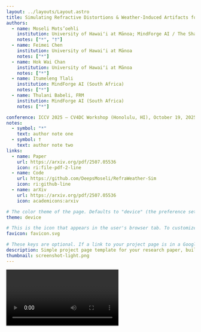 ```yaml
---
layout: ../layouts/Layout.astro
title: Simulating Refractive Distortions & Weather-Induced Artifacts for Resource-Constrained Autonomous Perception
authors:
  - name: Moseli Mots’oehli
    institution: University of Hawaiʻi at Mānoa; MindForge AI / The Shard (South Africa)
    notes: ["*", "†"]
  - name: Feimei Chen
    institution: University of Hawaiʻi at Mānoa
    notes: ["*"]
  - name: Hok Wai Chan
    institution: University of Hawaiʻi at Mānoa
    notes: ["*"]
  - name: Itumeleng Tlali
    institution: MindForge AI (South Africa)
    notes: ["*"]
  - name: Thulani Babeli, FRM
    institution: MindForge AI (South Africa)
    notes: ["*"]

conference: ICCV 2025 — CV4DC Workshop (Honolulu, HI), October 19, 2025
notes:
  - symbol: "*"
    text: author note one
  - symbol: †
    text: author note two
links:
  - name: Paper
    url: https://arxiv.org/pdf/2507.05536
    icon: ri:file-pdf-2-line
  - name: Code
    url: https://github.com/DeepsMoseli/RefraWeather-Sim
    icon: ri:github-line
  - name: arXiv
    url: https://arxiv.org/pdf/2507.05536
    icon: academicons:arxiv

# The color theme of the page. Defaults to "device" (the preference set in the user's brower or operating system). Setting this to "light" or "dark" will override the user's preference. This is useful if your figures only look good in one theme.
theme: device

# This is the icon that appears in the user's browser tab. To customize, change the favicon.svg file in /public/, or add your own file to /public/ and change the filename here.
favicon: favicon.svg

# These keys are optional. If a link to your project page is in a Google search result, text message, or social media post, it will often appear as a "link preview card" based on its title, description, favicon, and thumbnail. After you publish your page, you can double check that these previews look right using [this tool](https://linkpreview.xyz/)
description: Simple project page template for your research paper, built with Astro and Tailwind CSS
thumbnail: screenshot-light.png
---
```






<Video source={outside} />

<HighlightedSection>

## Abstract

The scarcity of autonomous vehicle datasets from developing regions, particularly across Africa’s diverse urban, rural, and unpaved roads, remains a key obstacle to robust
perception in low-resource settings. We present a procedural augmentation pipeline that enhances low-cost monocular dashcam footage with realistic refractive distortions and
weather-induced artifacts tailored to challenging African driving scenarios. Our refractive module simulates optical
effects from low-quality lenses and air turbulence, including lens distortion, Perlin noise, Thin-Plate Spline (TPS),and divergence-free (incompressible) warps. 
The weather module adds homogeneous fog, heterogeneous fog, and lens flare. To establish a benchmark, we provide baseline performance using three image restoration models. To support perception research in underrepresented African contexts,
without costly data collection, labeling, or simulation, we release our distortion toolkit, augmented dataset splits, and
benchmark results.

</HighlightedSection>

## Pipeline

<Figure>
  <Picture slot="figure" src={framework} alt="Diagram of the transformer deep learning architecture." invertInDarkMode />
  <Fragment slot="caption">Overview of our two-stage restoration pipeline: a Synthetic Distortion Module applies random refractive distortions and weather artifacts; a Refractive U-Net predicts a dense UV displacement field to correct warps; and a Deweathering U-Net removes weather artifacts. The two models are trained separately.</Fragment>
</Figure>


## Weather Artifacts

<TwoColumns>
<Figure>
  <Comparison slot="figure" client:idle>
    <Picture slot="itemOne" src={uniform_fog_orig} alt="Original driving scene without fog effects" />
    <Picture slot="itemTwo" src={uniform_fog_sim} alt="Simulated driving scene with uniform fog applied" />
  </Comparison>
  <Fragment slot="caption">
    Comparison of a clear driving scene and its fog-augmented version generated using our uniform fog simulation. The method reduces visibility uniformly across depth.
  </Fragment>
</Figure>
<Figure>
  <Comparison slot="figure" client:idle>
    <Picture slot="itemOne" src={flare_orig} alt="Original driving scene without lens flare" />
    <Picture slot="itemTwo" src={flare_sim} alt="Simulated driving scene with lens flare artifacts" />
  </Comparison>
  <Fragment slot="caption">
    Comparison between a clear driving scene and its lens flare simulation. The flare overlay introduces realistic streaks and glare patterns to mimic sunlight reflections on the camera lens.
  </Fragment>
</Figure>
</TwoColumns>



## Refractive Distortions

Our geometric distortion module simulates four physically inspired refractive effects commonly observed in real-world camera optics:

- **Radial distortion**: Introduces barrel- or pincushion-like bending caused by imperfect lens curvature.  
- **Perlin distortion**: Applies spatially varying local warps using Perlin noise to mimic glass irregularities or vibration-induced refractions.  
- **Thin-Plate Spline (TPS) distortion**: Produces smooth, non-linear deformations driven by sparse control points, resembling subtle structural warping.  
- **Divergence-Free distortion**: Generates fluid-like displacement fields constrained to preserve local area, creating realistic turbulence and heat-haze effects.

<Figure>
  <Picture slot="figure" src={all_geometric} alt="Examples of simulated refractive distortions including radial, Perlin, TPS, and divergence-free warps, with corresponding checkerboard and UV maps." />
  <Fragment slot="caption">
    Examples of simulated refractive distortions. Each row shows the undistorted input, the distorted output, a checkerboard visualization of geometric warping, and the corresponding UV map (R=U, G=V). Our framework models four refractive effects—radial, Perlin, TPS, and divergence-free—to produce diverse, physics-inspired geometric perturbations.
  </Fragment>
</Figure>


## Restoration Models & Evaluation

We fine-tune three pre-trained architectures for image restoration: **ResUNet** (ImageNet weights), **SegFormer-B1** (ImageNet weights), and a **Conditional DDPM diffusion model** (`ddpm-cat-256` weights).  
For **ResUNet** and **SegFormer-B1**, encoder weights are frozen and only decoder parameters are updated. The diffusion U-Net is fine-tuned end-to-end. Each model is trained independently for two tasks:  
- **Refractive undistortion** (correcting geometric warps)  
- **Deweathering** (removing uniform fog, heterogeneous fog, and lens flare)

### Training Setup
- **Data split:** 80/20 random split for training and validation  
- **Epochs:** 35 for refractive undistortion; 15 for deweathering  
- **Batch sizes:** 16 (ResUNet, SegFormer-B1); 8 (DDPM)  
- **Optimizer:** AdamW  
- **Learning rates:** 5×10⁻⁵ (ResUNet, SegFormer-B1); 1×10⁻⁵ (DDPM)  
- **Schedulers:** ReduceLROnPlateau (factor 0.5, patience 5); cosine warm-up (500 steps) for DDPM  
- **Precision:** Mixed-precision AMP  
- **Image resolution:** 256 × 256 crops for DDPM

### Objective Functions

**Refractive undistortion**  
Supervised with ground-truth UV maps and clean RGB targets:
\[
\mathcal{L} = \| \hat{I} - I_{\mathrm{GT}} \|_1 + \| \hat{y}_{uv} - y^{uv}_{\mathrm{GT}} \|_1,
\qquad
\hat{I} = \mathrm{warp}(x, \hat{y}_{uv})
\]
where \(x\) is the distorted input and \(\hat{y}_{uv}\) the predicted flow.

**Conditional DDPM loss**
\[
\mathcal{L}_{\mathrm{DDPM}} = 0.8\,\| \hat{\varepsilon} - \varepsilon \|_1 + \| \mathrm{warp}(x, \hat{y}) - I_{\mathrm{GT}} \|_2^2
\]
The first term trains the UV-denoising U-Net; the second enforces reconstruction consistency.

**Deweathering objective**
\[
\mathcal{L} = \| \hat{I} - I_{\mathrm{GT}} \|_1
\]
with \(x\) the corrupted input and \(\hat{I}\) the predicted clean output.

### Evaluation Metrics
We report **Peak Signal-to-Noise Ratio (PSNR)** for restored images and **Endpoint Error (EPE)** for UV maps:
\[
\mathrm{PSNR} = 10 \log_{10}\!\left(\frac{MAX^2}{MSE}\right),
\qquad
\mathrm{EPE} = \frac{1}{N}\sum_i \big\| \hat{y}^{(i)}_{uv} - y^{(i)}_{\mathrm{GT}} \big\|_2
\]
where \(MAX = 255\) and \(MSE\) is computed between predicted and ground-truth images. Higher **PSNR** indicates better visual fidelity; lower **EPE** indicates more accurate UV flow.


## Results

Validation metrics for the refractive **R** and weather-induced artifact **W** image restoration. Here, L is the combined weighted loss, L_rec the L1 reconstruction loss, L_k the L1 k-map/UV loss, PSNR, and EPE as described in Section 4.2.*

| Model          | L     | L_rec | L_k    | PSNR  | EPE  |
| :------------- | :---: | :---: | :----: | :---: | :--: |
| *W* ResUnet    | 0.065 | 0.059 | 0.0070 | 32.54 |  –   |
| *W* SegFormer  | 0.096 | 0.086 | 0.0100 | 28.99 |  –   |
| *W* DDPM       | 0.054 | 0.051 | 0.0065 | 30.80 |  –   |
| *R* ResUnet    | 0.034 | 0.029 | 0.0050 | 23.24 | 5.76 |
| *R* SegFormer  | 0.146 | 0.085 | 0.0550 | 16.29 | 69.82|
| *R* DDPM       | 0.044 | 0.039 | 0.0048 | 22.80 | 6.01 |


## BibTeX citation

Displaying your BibTeX citation in a code block makes it easy to copy and paste.

```bibtex
@article{motsoehli2025refraweather,
  title   = {Simulating Refractive Distortions and Weather-Induced Artifacts for Resource-Constrained Autonomous Perception},
  author  = {Mots'oehli, Moseli and Chen, Feimei and Chan, Hok Wai and Tlali, Itumeleng and Babeli, Thulani and Baek, Kyungim and Chen, Huaijin},
  journal = {arXiv preprint arXiv:2507.05536},
  year    = {2025}
}
```